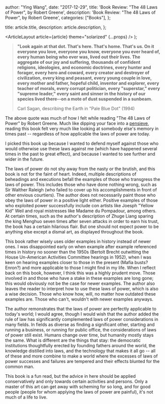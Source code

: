 
  author: "Ying Wang",
  date: "2017-12-29",
  title: 'Book Review: "The 48 Laws of Power", by Robert Greene',
  description: 'Book Review: "The 48 Laws of Power", by Robert Greene',
  categories: ["Books"],
};

  title: article.title,
  description: article.description,
};

  <ArticleLayout article={article} theme="solarized" {...props} />
);

> **"Look again at that dot. That's here. That's home. That's us. On it everyone
> you love, everyone you know, everyone you ever heard of, every human being who
> ever was, lived out their lives. The aggregate of our joy and suffering,
> thousands of confident religions, ideologies, and economic doctrines, every
> hunter and forager, every hero and coward, every creator and destroyer of
> civilization, every king and peasant, every young couple in love, every mother
> and father, hopeful child, inventor and explorer, every teacher of morals,
> every corrupt politician, every "superstar," every "supreme leader," every
> saint and sinner in the history of our species lived there--on a mote of dust
> suspended in a sunbeam.**
>
> Carl Sagan, describing the Earth in "Pale Blue Dot" (1994)

The above quote was much of how I felt while reading "The 48 Laws of Power" by
Robert Greene. Much like dipping your face into a
[pensieve](http://harrypotter.wikia.com/wiki/Pensieve), reading this book felt
very much like looking at somebody else's memory in times past -- regardless of
how applicable the laws of power are today.

I picked this book up because I wanted to defend myself against those who would
otherwise use these laws against me (which have happened several times in the
past to great effect), and because I wanted to see further and wider in the
future.

The laws of power do not shy away from the nasty or the brutish, and this book
is not for the faint of heart. Indeed, multiple descriptions of beheadings and
executions befall the examples of those who transgress the laws of power. This
includes those who have done nothing wrong, such as Sir Walther Raleigh (who
failed to cover up his accomplishments in front of other envious courtiers). The
author does not necessarily paint those who obey the laws of power in a positive
light either. Positive examples of those who exploited power successfully
include con artists like Joesph "Yellow Kid" Weil and royal mistresses like
Madame du Pompadour, among others. At certain times, such as the author's
description of Zhuge Liang sparing the king Menghuo seven times after seven
attacks in order to earn his trust, the book has a certain hilarious flair. But
one should not expect power to be anything else except a dismal art, as
displayed throughout the book.

This book rather wisely uses older examples in history instead of newer ones. I
was disappointed early on when example after example referenced times in history
no sooner than the 1950s (Bertolt Brecht outwitting the House Un-American
Activities Committee hearings in 1952), when I was keen on hearing examples
closer to those in the present (Mafia busts? Enron?) and more applicable to
those I might find in my life. When I reflect back on this book, however, I
think this was a highly prudent move. Those involved in and those who have a
stake in these examples are long gone; this would obviously not be the case for
newer examples. The author also leaves the reader to interpret how to use these
laws of power, which is also a wise decision. Those who know how, will, no
matter how outdated these examples are. Those who can't, wouldn't with newer
examples anyways.

The author remonstrates that the laws of power are perfectly applicable to
today's world; I would agree, though I would wish that the author added the rule
of law has significantly complemented laws of power considerations in many
fields. In fields as diverse as finding a significant other, starting and
running a business, or running for public office, the considerations of laws of
power still exist. Humans change over time, but humanity mostly stays the same.
What is different are the things that stay: the democratic institutions
thoughtfully erected by founding fathers around the world, the knowledge
distilled into laws, and the technology that makes it all go -- all of these and
more combine to make a world where the excesses of laws of power successes and
failures are tempered and their effects blunted for the common man.

This book is a fun read, but the advice in here should be applied conservatively
and only towards certain activities and persons. Only a master of this art can
get away with scheming for so long, and for good people (people for whom
applying the laws of power are painful), it's not much of a life to live.
